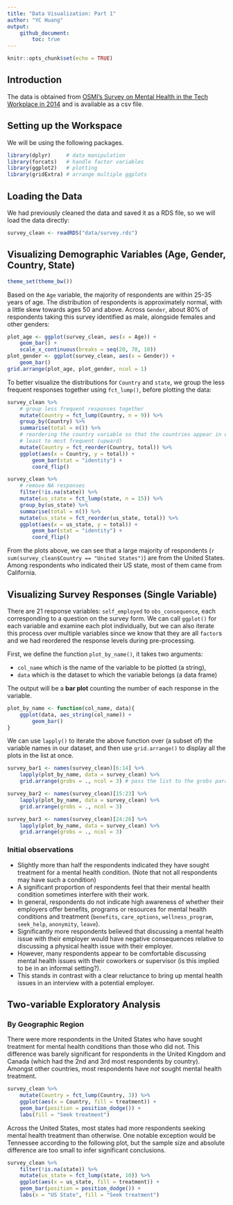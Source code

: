 ```yaml
---
title: "Data Visualization: Part 1"
author: "YC Huang"
output: 
    github_document:
        toc: true
---
```


```r
knitr::opts_chunk$set(echo = TRUE)
```

## Introduction
The data is obtained from [OSMI's Survey on Mental Health in the Tech Workplace in 2014](https://www.kaggle.com/osmi/mental-health-in-tech-survey) and is available as a csv file.


## Setting up the Workspace

We will be using the following packages. 
```r
library(dplyr)     # data manipulation
library(forcats)   # handle factor variables
library(ggplot2)   # plotting
library(gridExtra) # arrange multiple ggplots
```

## Loading the Data

We had previously cleaned the data and saved it as a RDS file, so we will load the data directly:

```r
survey_clean <- readRDS("data/survey.rds")
```

## Visualizing Demographic Variables (Age, Gender, Country, State)

```r
theme_set(theme_bw())
```

Based on the `Age` variable, the majority of respondents are within 25-35 years of age. The distribution of respondents is approximately normal, with a little skew towards ages 50 and above. Across `Gender`, about 80% of respondents taking this survey identified as male, alongside females and other genders:

```r
plot_age <- ggplot(survey_clean, aes(x = Age)) +
    geom_bar() +
    scale_x_continuous(breaks = seq(20, 70, 10))
plot_gender <- ggplot(survey_clean, aes(x = Gender)) +
    geom_bar()
grid.arrange(plot_age, plot_gender, ncol = 1)
```

To better visualize the distributions for `Country` and `state`, we group the less frequent responses together using `fct_lump()`, before plotting the data:

```r
survey_clean %>% 
    # group less frequent responses together
    mutate(Country = fct_lump(Country, n = 9)) %>% 
    group_by(Country) %>% 
    summarise(total = n()) %>% 
    # reordering the country variable so that the countries appear in order of
    # least to most frequent (upward)
    mutate(Country = fct_reorder(Country, total)) %>%
    ggplot(aes(x = Country, y = total)) +
        geom_bar(stat = "identity") +
        coord_flip()
```

```r
survey_clean %>% 
    # remove NA responses
    filter(!is.na(state)) %>% 
    mutate(us_state = fct_lump(state, n = 15)) %>% 
    group_by(us_state) %>%
    summarise(total = n()) %>%
    mutate(us_state = fct_reorder(us_state, total)) %>%
    ggplot(aes(x = us_state, y = total)) +
        geom_bar(stat = "identity") +
        coord_flip()
```

From the plots above, we can see that a large majority of respondents (`r sum(survey_clean$Country == "United States")`) are from the United States. Among respondents who indicated their US state, most of them came from California.

## Visualizing Survey Responses (Single Variable)

There are 21 response variables: `self_employed` to `obs_consequence`, each corresponding to a question on the survey form. We can call `ggplot()` for each variable and examine each plot individually, but we can also iterate this process over multiple variables since we know that they are all `factor`s and we had reordered the response levels during pre-processing.

First, we define the function `plot_by_name()`, it takes two arguments: 

* `col_name` which is the name of the variable to be plotted (a string),  
* `data` which is the dataset to which the variable belongs (a data frame)

The output will be a **bar plot** counting the number of each response in the variable.
 
```r
plot_by_name <- function(col_name, data){
    ggplot(data, aes_string(col_name)) +
        geom_bar()
}
```

We can use `lapply()` to iterate the above function over (a subset of) the variable names in our dataset, and then use `grid.arrange()` to display all the plots in the list at once.

```r
survey_bar1 <- names(survey_clean)[6:14] %>% 
    lapply(plot_by_name, data = survey_clean) %>% 
    grid.arrange(grobs = ., ncol = 3) # pass the list to the grobs parameter
```

```r
survey_bar2 <- names(survey_clean)[15:23] %>% 
    lapply(plot_by_name, data = survey_clean) %>% 
    grid.arrange(grobs = ., ncol = 3)
```

```r
survey_bar3 <- names(survey_clean)[24:26] %>% 
    lapply(plot_by_name, data = survey_clean) %>% 
    grid.arrange(grobs = ., ncol = 3)
```

### Initial observations

* Slightly more than half the respondents indicated they have sought treatment for a mental health condition. (Note that not all respondents may have such a condition)  
* A significant proportion of respondents feel that their mental health condition sometimes interfere with their work.
* In general, respondents do not indicate high awareness of whether their employers offer benefits, programs or resources for mental health conditions and treatment (`benefits`, `care_options`, `wellness_program`, `seek_help`, `anonymity`, `leave`).  
* Significantly more respondents believed that discussing a mental health issue with their employer would have negative consequences relative to discussing a physical health issue with their employer.  
* However, many respondents appear to be comfortable discussing mental health issues with their coworkers or supervisor (is this implied to be in an informal setting?).
* This stands in contrast with a clear reluctance to bring up mental health issues in an interview with a potential employer.


## Two-variable Exploratory Analysis

### By Geographic Region

There were more respondents in the United States who have sought treatment for mental health conditions than those who did not. This difference was barely significant for respondents in the United Kingdom and Canada (which had the 2nd and 3rd most respondents by country). Amongst other countries, most respondents have *not* sought mental health treatment.

```r
survey_clean %>% 
    mutate(Country = fct_lump(Country, 3)) %>% 
    ggplot(aes(x = Country, fill = treatment)) +
    geom_bar(position = position_dodge()) +
    labs(fill = "Seek treatment")
```

Across the United States, most states had more respondents seeking mental health treatment than otherwise. One notable exception would be Tennessee according to the following plot, but the sample size and absolute difference are too small to infer significant conclusions.

```r
survey_clean %>% 
    filter(!is.na(state)) %>% 
    mutate(us_state = fct_lump(state, 10)) %>% 
    ggplot(aes(x = us_state, fill = treatment)) +
    geom_bar(position = position_dodge()) +
    labs(x = "US State", fill = "Seek treatment")
```

